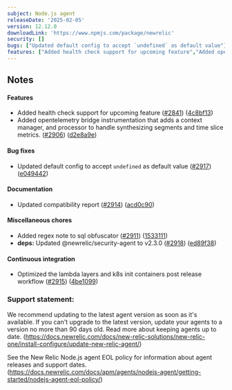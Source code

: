 ```yaml
---
subject: Node.js agent
releaseDate: '2025-02-05'
version: 12.12.0
downloadLink: 'https://www.npmjs.com/package/newrelic'
security: []
bugs: ["Updated default config to accept `undefined` as default value"]
features: ["Added health check support for upcoming feature","Added opentelemetry bridge instrumentation that adds a context manager, and processor to handle synthesizing segments and time slice metrics."]
---
```


## Notes

#### Features

* Added health check support for upcoming feature ([#2841](https://github.com/newrelic/node-newrelic/pull/2841)) ([4c8bf13](https://github.com/newrelic/node-newrelic/commit/4c8bf13f124ea09fac750d7368c78a4c9cdc760e))
* Added opentelemetry bridge instrumentation that adds a context manager, and processor to handle synthesizing segments and time slice metrics. ([#2906](https://github.com/newrelic/node-newrelic/pull/2906)) ([d2e8a9e](https://github.com/newrelic/node-newrelic/commit/d2e8a9e369d91494fdcbc14f06916a88e4801ae1))

#### Bug fixes

* Updated default config to accept `undefined` as default value ([#2917](https://github.com/newrelic/node-newrelic/pull/2917)) ([e049442](https://github.com/newrelic/node-newrelic/commit/e04944207956fd02ea161ab8c46ea96761160bd0))

#### Documentation

* Updated compatibility report ([#2914](https://github.com/newrelic/node-newrelic/pull/2914)) ([acd0c90](https://github.com/newrelic/node-newrelic/commit/acd0c904adb9a69928ed1a6513a67bb297dba8ee))

#### Miscellaneous chores

* Added regex note to sql obfuscator ([#2911](https://github.com/newrelic/node-newrelic/pull/2911)) ([1533111](https://github.com/newrelic/node-newrelic/commit/1533111e416c50b0c61ad086d3d86ae30f70532a))
* **deps:** Updated @newrelic/security-agent to v2.3.0 ([#2918](https://github.com/newrelic/node-newrelic/pull/2918)) ([ed89f38](https://github.com/newrelic/node-newrelic/commit/ed89f387efe2c5c3175250684bf4987ed29d7747))

#### Continuous integration

* Optimized the lambda layers and k8s init containers post release workflow ([#2915](https://github.com/newrelic/node-newrelic/pull/2915)) ([4be1099](https://github.com/newrelic/node-newrelic/commit/4be10997d9059daeb626cf6ba9ebf954fb1fe500))


### Support statement:

We recommend updating to the latest agent version as soon as it's available. If you can't upgrade to the latest version, update your agents to a version no more than 90 days old. Read more about keeping agents up to date. (https://docs.newrelic.com/docs/new-relic-solutions/new-relic-one/install-configure/update-new-relic-agent/)

See the New Relic Node.js agent EOL policy for information about agent releases and support dates. (https://docs.newrelic.com/docs/apm/agents/nodejs-agent/getting-started/nodejs-agent-eol-policy/)